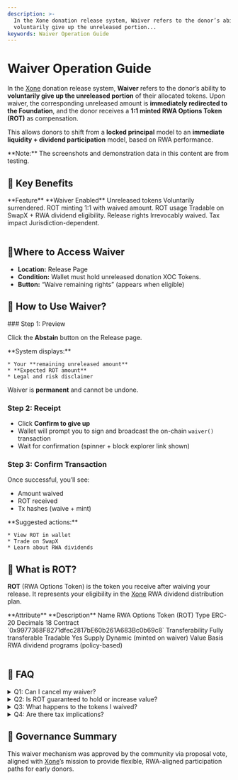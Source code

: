```yaml
---
description: >-
  In the Xone donation release system, Waiver refers to the donor’s ability to
  voluntarily give up the unreleased portion...
keywords: Waiver Operation Guide
---
```


# Waiver Operation Guide

In the [Xone](https://xone.org/) donation release system, **Waiver** refers to the donor’s ability to **voluntarily give up the unreleased portion** of their allocated tokens. Upon waiver, the corresponding unreleased amount is **immediately redirected to the Foundation**, and the donor receives a **1:1 minted RWA Options Token (ROT)** as compensation.

This allows donors to shift from a **locked principal** model to an **immediate liquidity + dividend participation** model, based on RWA performance.

<Callout type="warning" emoji="⚠️">
  **Note:** The screenshots and demonstration data in this content are from testing.
</Callout>

## 🔑 Key Benefits

<div className="overflow-x-auto">
  <Table removeWrapper aria-label="Example static collection table" className="mt-2">
    <TableHeader>
      <TableColumn>**Feature**</TableColumn>
      <TableColumn>**Waiver Enabled**</TableColumn>
    </TableHeader>
    <TableBody>
      <TableRow key="1">
        <TableCell>Unreleased tokens</TableCell>
        <TableCell>Voluntarily surrendered.</TableCell>
      </TableRow>
      <TableRow key="2">
        <TableCell>ROT minting</TableCell>
        <TableCell>1:1 with waived amount.</TableCell>
      </TableRow>
      <TableRow key="3">
        <TableCell>ROT usage</TableCell>
        <TableCell>Tradable on SwapX + RWA dividend eligibility.</TableCell>
      </TableRow>
      <TableRow key="4">
        <TableCell>Release rights</TableCell>
        <TableCell>Irrevocably waived.</TableCell>
      </TableRow>
      <TableRow key="5">
        <TableCell>Tax impact</TableCell>
        <TableCell>Jurisdiction-dependent.</TableCell>
      </TableRow>
    </TableBody>
  </Table>
</div>

## 📍Where to Access Waiver

* **Location:** <Link className='text-primaryHue' isExternal showAnchorIcon href="https://bvi.xone.org/en/dynamics/release">Release Page</Link>
* **Condition:** Wallet must hold unreleased donation XOC Tokens.
* **Button:** “Waive remaining rights” (appears when eligible)

## 🧭 How to Use Waiver?

<Steps>
### Step 1: Preview

Click the **Abstain** button on the Release page.

<ImageViewer src="/images/Waiver_Preview.png" alt="Waiver_Preview" />

<Callout type="warning" emoji="⚠️">
  **System displays:**

    * Your **remaining unreleased amount**
    * **Expected ROT amount**
    * Legal and risk disclaimer

  Waiver is **permanent** and cannot be undone.
</Callout>

### Step 2: Receipt

* Click **Confirm to give up**
* Wallet will prompt you to sign and broadcast the on-chain `waiver()` transaction
* Wait for confirmation (spinner + block explorer link shown)

<ImageViewer src="/images/Waiver_Receipt.png" alt="Waiver_Receipt" />

### Step 3: Confirm Transaction

Once successful, you’ll see:

* Amount waived
* ROT received
* Tx hashes (waive + mint)

<ImageViewer src="/images/Waiver_Confirm_Transaction.png" alt="Waiver_Confirm_Transaction" />

<Callout type="warning" emoji="⚠️">
  **Suggested actions:**

    * View ROT in wallet
    * Trade on SwapX
    * Learn about RWA dividends
</Callout>
</Steps>

## 🎯 What is ROT?

**ROT** (RWA Options Token) is the token you receive after waiving your release. It represents your eligibility in the [Xone](https://xone.org/) RWA dividend distribution plan.

<div className="overflow-x-auto">
  <Table removeWrapper aria-label="Example static collection table" className="mt-2">
    <TableHeader>
      <TableColumn>**Attribute**</TableColumn>
      <TableColumn>**Description**</TableColumn>
    </TableHeader>
    <TableBody>
      <TableRow key="1">
        <TableCell>Name</TableCell>
        <TableCell>RWA Options Token (ROT) </TableCell>
      </TableRow>
      <TableRow key="2">
        <TableCell>Type</TableCell>
        <TableCell>ERC-20</TableCell>
      </TableRow>
      <TableRow key="3">
        <TableCell>Decimals</TableCell>
        <TableCell>18</TableCell>
      </TableRow>
      <TableRow key="4">
        <TableCell>Contract</TableCell>
        <TableCell className="flex items-center gap-[5px] truncate">`0x9977368F8271dfec2817bE60b261A683Bc0b69c8`<CopyToClipboard value="0x9977368F8271dfec2817bE60b261A683Bc0b69c8" iconSize={16} /></TableCell>
      </TableRow>
      <TableRow key="5">
        <TableCell>Transferability</TableCell>
        <TableCell>Fully transferable</TableCell>
      </TableRow>
      <TableRow key="6">
        <TableCell>Tradable</TableCell>
        <TableCell>Yes</TableCell>
      </TableRow>
      <TableRow key="7">
        <TableCell>Supply</TableCell>
        <TableCell>Dynamic (minted on waiver)</TableCell>
      </TableRow>
      <TableRow key="8">
        <TableCell>Value Basis</TableCell>
        <TableCell>RWA dividend programs (policy-based)</TableCell>
      </TableRow>
    </TableBody>
  </Table>
</div>

## 🧠 FAQ

<details>

<summary>Q1: Can I cancel my waiver?</summary>

No. Once you submit a waiver transaction, it is irreversible and final.

</details>

<details>

<summary>Q2: Is ROT guaranteed to hold or increase value?</summary>

No. ROT value depends on RWA dividend performance and market trading. It has **no fixed redemption value**.

</details>

<details>

<summary>Q3: What happens to the tokens I waived?</summary>

They are permanently redirected to the **[Xone](https://xone.org/) Foundation wallet** and will no longer belong to the donor.

</details>

<details>

<summary>Q4: Are there tax implications?</summary>

Possibly. ROT issuance and dividend income may be treated differently by regulators in different jurisdictions. Consult your local tax advisor.

</details>

## 🤝 Governance Summary

This waiver mechanism was approved by the community via proposal vote, aligned with [Xone](https://xone.org/)’s mission to provide flexible, RWA-aligned participation paths for early donors.

<ContactInfo />
